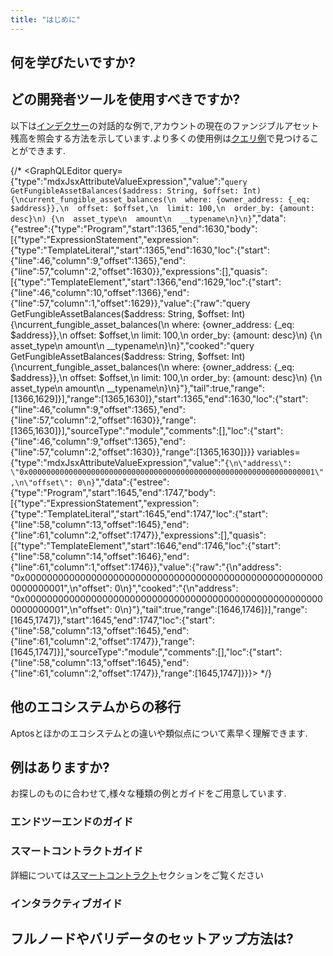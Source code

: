 ```yaml
---
title: "はじめに"
---
```


## 何を学びたいですか?

<CardGrid>
  <LinkCard href="/ja/build/smart-contracts" title="スマートコントラクト" description="Move プログラミング言語を使用してAptosでスマートコントラクトを作成する方法を学びます。" />

  <LinkCard href="/ja/build/indexer" title="データの照会" description="Aptosインデクサーを使用してチェーン上のデータを効率的に照会します。" />

  <LinkCard href="/ja/network/blockchain/blockchain-deep-dive" title="ブロックチェーンインフラストラクチャ" description="Aptosブロックチェーンのインフラストラクチャの様々なコンポーネントについて学びます。" />
</CardGrid>


## どの開発者ツールを使用すべきですか?

<CardGrid>
  <LinkCard href="/ja/build/sdks" title="SDK" description="TypeScript、Python、Rust、その他のSDKを使用してトランザクションを送信し、チェーン上のデータを読み取ります。" />

  <LinkCard href="/ja/build/indexer" title="インデクサー" description="アカウント残高、過去のトランザクション、アカウントごとのNFTなど、チェーン上のデータを照会します。" />

  <LinkCard href="/ja/build/cli" title="CLI" description="Aptos CLIを使用してMoveスマートコントラクトのコンパイルとプロファイリング、ローカルネットワークの実行などを行います。" />
</CardGrid>

以下は[インデクサー](/ja/build/indexer)の対話的な例で,アカウントの現在のファンジブルアセット残高を照会する方法を示しています.より多くの使用例は[クエリ例](/ja/build/indexer/fungible-asset-balances)で見つけることができます.

{/* <GraphQLEditor query={"type":"mdxJsxAttributeValueExpression","value":"`query GetFungibleAssetBalances($address: String, $offset: Int) {\ncurrent_fungible_asset_balances(\n  where: {owner_address: {_eq: $address}},\n  offset: $offset,\n  limit: 100,\n  order_by: {amount: desc}\n) {\n  asset_type\n  amount\n  __typename\n}\n}`","data":{"estree":{"type":"Program","start":1365,"end":1630,"body":[{"type":"ExpressionStatement","expression":{"type":"TemplateLiteral","start":1365,"end":1630,"loc":{"start":{"line":46,"column":9,"offset":1365},"end":{"line":57,"column":2,"offset":1630}},"expressions":[],"quasis":[{"type":"TemplateElement","start":1366,"end":1629,"loc":{"start":{"line":46,"column":10,"offset":1366},"end":{"line":57,"column":1,"offset":1629}},"value":{"raw":"query GetFungibleAssetBalances($address: String, $offset: Int) {\ncurrent_fungible_asset_balances(\n  where: {owner_address: {_eq: $address}},\n  offset: $offset,\n  limit: 100,\n  order_by: {amount: desc}\n) {\n  asset_type\n  amount\n  __typename\n}\n}","cooked":"query GetFungibleAssetBalances($address: String, $offset: Int) {\ncurrent_fungible_asset_balances(\n  where: {owner_address: {_eq: $address}},\n  offset: $offset,\n  limit: 100,\n  order_by: {amount: desc}\n) {\n  asset_type\n  amount\n  __typename\n}\n}"},"tail":true,"range":[1366,1629]}],"range":[1365,1630]},"start":1365,"end":1630,"loc":{"start":{"line":46,"column":9,"offset":1365},"end":{"line":57,"column":2,"offset":1630}},"range":[1365,1630]}],"sourceType":"module","comments":[],"loc":{"start":{"line":46,"column":9,"offset":1365},"end":{"line":57,"column":2,"offset":1630}},"range":[1365,1630]}}} variables={"type":"mdxJsxAttributeValueExpression","value":"`{\n\"address\": \"0x0000000000000000000000000000000000000000000000000000000000000001\",\n\"offset\": 0\n}`","data":{"estree":{"type":"Program","start":1645,"end":1747,"body":[{"type":"ExpressionStatement","expression":{"type":"TemplateLiteral","start":1645,"end":1747,"loc":{"start":{"line":58,"column":13,"offset":1645},"end":{"line":61,"column":2,"offset":1747}},"expressions":[],"quasis":[{"type":"TemplateElement","start":1646,"end":1746,"loc":{"start":{"line":58,"column":14,"offset":1646},"end":{"line":61,"column":1,"offset":1746}},"value":{"raw":"{\n\"address\": \"0x0000000000000000000000000000000000000000000000000000000000000001\",\n\"offset\": 0\n}","cooked":"{\n\"address\": \"0x0000000000000000000000000000000000000000000000000000000000000001\",\n\"offset\": 0\n}"},"tail":true,"range":[1646,1746]}],"range":[1645,1747]},"start":1645,"end":1747,"loc":{"start":{"line":58,"column":13,"offset":1645},"end":{"line":61,"column":2,"offset":1747}},"range":[1645,1747]}],"sourceType":"module","comments":[],"loc":{"start":{"line":58,"column":13,"offset":1645},"end":{"line":61,"column":2,"offset":1747}},"range":[1645,1747]}}}></GraphQLEditor> */}

## 他のエコシステムからの移行

Aptosとほかのエコシステムとの違いや類似点について素早く理解できます.

<CardGrid>
  <LinkCard href="/ja/build/get-started/ethereum-cheatsheet" title="Ethereum / EVMからAptosへのチートシート" />

  <LinkCard href="/ja/build/get-started/solana-cheatsheet" title="Solana / SVMからAptosへのチートシート" />

  <LinkCard href="/ja/network/blockchain/move#comparison-to-other-vms" title="VM比較" />
</CardGrid>

## 例はありますか?

お探しのものに合わせて,様々な種類の例とガイドをご用意しています.

### エンドツーエンドのガイド

<CardGrid>
  <LinkCard href="/ja/build/guides/first-transaction" title="最初のトランザクション" description="このチュートリアルでは、Aptosブロックチェーンへのトランザクションの生成、送信、および送信されたトランザクションの検証方法について説明します。" />

  <LinkCard href="/ja/build/guides/your-first-nft" title="最初のNFT" description="このチュートリアルでは、Aptosブロックチェーン上で非代替性アセットを作成し転送する方法について説明します。" />

  <LinkCard href="/ja/build/guides/first-fungible-asset" title="最初のファンジブルアセット" description="このチュートリアルでは、FACoinという名前の独自のファンジブルアセット（FA）をコンパイル、デプロイ、ミントする方法を紹介します。" />
</CardGrid>

### スマートコントラクトガイド

詳細については[スマートコントラクト](/ja/build/smart-contracts)セクションをご覧ください

<CardGrid>
  <LinkCard href="/ja/build/guides/build-e2e-dapp/1-create-smart-contract" title="スマートコントラクトの作成" description="これはAptos上でエンドツーエンドのdappを構築するチュートリアルの最初の章です。" />

  <LinkCard href="https://github.com/aptos-labs/aptos-core/tree/main/aptos-move/move-examples" title="Aptos Moveの例" description="Aptos上でMoveを開発する方法の30以上の例" target="_blank" />

  <LinkCard href="https://github.com/aptos-labs/aptos-core/tree/main/aptos-move/move-examples/move-tutorial" title="Moveチュートリアル" description="Moveでのプログラミングの基礎をカバー" target="_blank" />
</CardGrid>

### インタラクティブガイド

<CardGrid>
  <LinkCard href="https://learn.aptoslabs.com/en/workshops" title="Aptos Learn" description="基本的および高度なガイド" target="_blank" />

  <LinkCard href="https://movespiders.com" title="Move Spiders" description="Move Spidersのフレンドリーなスパイダーマスコットと一緒にMoveについて学ぶ" target="_blank" />

  <LinkCard href="https://www.aptosshores.com" title="Aptos Shores" description="Aptos ShoresでMoveについて学ぶ" target="_blank" />
</CardGrid>

## フルノードやバリデータのセットアップ方法は?

<CardGrid>
  <LinkCard href="/ja/network/nodes/full-node" title="フルノードのセットアップ" />

  <LinkCard href="/ja/network/nodes/validator-node" title="バリデータのセットアップ" />
</CardGrid>
